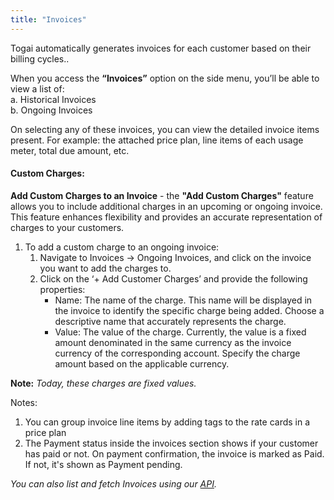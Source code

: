 ```yaml
---
title: "Invoices"
---
```


Togai automatically generates invoices for each customer based on their billing cycles..

When you access the **“Invoices”** option on the side menu, you’ll be able to view a list of:  
a. Historical Invoices  
b. Ongoing Invoices

On selecting any of these invoices, you can view the detailed invoice items present. For example: the attached price plan, line items of each usage meter, total due amount, etc.

#### Custom Charges:

**Add Custom Charges to an Invoice** \- the **"Add Custom Charges"** feature allows you to include additional charges in an upcoming or ongoing invoice. This feature enhances flexibility and provides an accurate representation of charges to your customers.

1. To add a custom charge to an ongoing invoice:  
   1. Navigate to Invoices -> Ongoing Invoices, and click on the invoice you want to add the charges to.  
   2. Click on the ‘+ Add Customer Charges’ and provide the following properties:  
         * Name: The name of the charge. This name will be displayed in the invoice to identify the specific charge being added. Choose a descriptive name that accurately represents the charge.  
         * Value: The value of the charge. Currently, the value is a fixed amount denominated in the same currency as the invoice currency of the corresponding account. Specify the charge amount based on the applicable currency.

**Note:** _Today, these charges are fixed values._

Notes:

1. You can group invoice line items by adding tags to the rate cards in a price plan
2. The Payment status inside the invoices section shows if your customer has paid or not. On payment confirmation, the invoice is marked as Paid. If not, it's shown as Payment pending.

_You can also list and fetch Invoices using our [API](api-reference/invoices/list-invoices)._